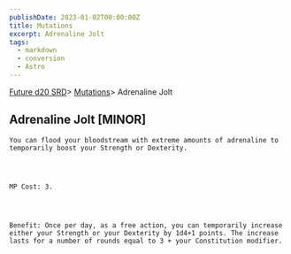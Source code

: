 ```yaml
---
publishDate: 2023-01-02T00:00:00Z
title: Mutations
excerpt: Adrenaline Jolt
tags:
  - markdown
  - conversion
  - Astro
---
```







[Future d20 SRD](/#futureD20)> [Mutations](future-d20-srd-mutations-index)> Adrenaline Jolt
    




## Adrenaline Jolt [MINOR]
   



    You can flood your bloodstream with extreme amounts of adrenaline to temporarily boost your Strength or Dexterity.
   



    MP Cost: 3.
   



    Benefit: Once per day, as a free action, you can temporarily increase either your Strength or your Dexterity by 1d4+1 points. The increase lasts for a number of rounds equal to 3 + your Constitution modifier.
   





